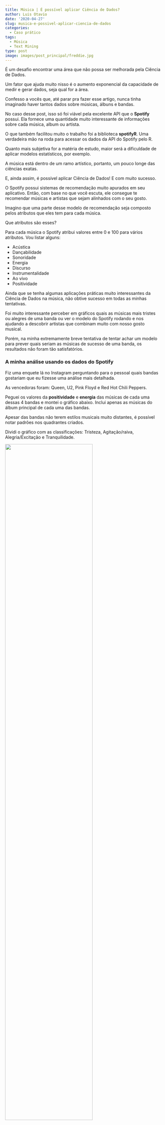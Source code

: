 ```yaml
---
title: Música | É possível aplicar Ciência de Dados?
author: Luis Otavio
date: '2020-04-27'
slug: musica-e-possivel-aplicar-ciencia-de-dados
categories:
  - Caso prático
tags:
  - Música
  - Text Mining
type: post
image: images/post_principal/freddie.jpg
---
```


É um desafio encontrar uma área que não possa ser melhorada pela Ciência de Dados.

Um fator que ajuda muito nisso é o aumento exponencial da capacidade de medir e gerar dados, seja qual for a área.

Confesso a vocês que, até parar pra fazer esse artigo, nunca tinha imaginado haver tantos dados sobre músicas, álbuns e bandas.

No caso desse post, isso só foi viável pela excelente API que o **Spotify** possui. Ela fornece uma quantidade muito interessante de informações sobre cada música, album ou artista.

O que também facilitou muito o trabalho foi a biblioteca **spotifyR**. Uma verdadeira mão na roda para acessar os dados da API do Spotify pelo R.

Quanto mais subjetiva for a matéria de estudo, maior será a dificuldade de aplicar modelos estatísticos, por exemplo.

A música está dentro de um ramo artístico, portanto, um pouco longe das ciências exatas.

E, ainda assim, é possível aplicar Ciência de Dados! E com muito sucesso.

O Spotify possui sistemas de recomendação muito apurados em seu aplicativo. Então, com base no que você escuta, ele consegue te recomendar músicas e artistas que sejam alinhados com o seu gosto.

Imagino que uma parte desse modelo de recomendação seja composto pelos atributos que eles tem para cada música.

Que atributos são esses?

Para cada música o Spotify atribui valores entre 0 e 100 para vários atributos. Vou listar alguns:

- Acústica
- Dançabilidade
- Sonoridade
- Energia
- Discurso
- Instrumentalidade
- Ao vivo
- Positividade

Ainda que se tenha algumas aplicações práticas muito interessantes da Ciência de Dados na música, não obtive sucesso em todas as minhas tentativas.

Foi muito interessante perceber em gráficos quais as músicas mais tristes ou alegres de uma banda ou ver o modelo do Spotify rodando e nos ajudando a descobrir artistas que combinam muito com nosso gosto musical.

Porém, na minha extremamente breve tentativa de tentar achar um modelo para prever quais seriam as músicas de sucesso de uma banda, os resultados não foram tão satisfatórios.

### A minha análise usando os dados do Spotify

Fiz uma enquete lá no Instagram perguntando para o pessoal quais bandas gostariam que eu fizesse uma análise mais detalhada.

As vencedoras foram: Queen, U2, Pink Floyd e Red Hot Chili Peppers.

Peguei os valores da **positividade** e **energia** das músicas de cada uma dessas 4 bandas e montei o gráfico abaixo.
Inclui apenas as músicas do álbum principal de cada uma das bandas.

Apesar das bandas não terem estilos musicais muito distantes, é possível notar padrões nos quadrantes criados. 

Dividi o gráfico com as classificações: Tristeza, Agitação/raiva, Alegria/Excitação e Tranquilidade.

![](/images/post_interno/todos.png){ width=75% }

Cada ponto do gráfico é uma canção do álbum. Os álbuns escolhidos foram:

- U2, The Joshua Tree
- Queen, Live At Wembley Stadium
- Pink Floyd, The Later Years
- Red Hot Chili Peppers, Californication


### Código e mais análises

Agora vou compartilhar outras análises que fiz e o código utilizado.


#### Passo 1 - Instalar/Chamar bibliotecas e autenticação

```r
library(tidyverse)
library(spotifyr)
library(genius)
library(tidytext)
library(gridExtra)
library(wordcloud2)
library(dplyr)
library(ggplot2)
library(highcharter)
library(RColorBrewer)
library(randomForest)
```

```r
# Você precisa criar as suas credenciais no Spotify e colocá-las aqui:
Sys.setenv(SPOTIFY_CLIENT_ID = 'XXXXXXXXXXXXXXXXXXXXXXXXXXXXX')
Sys.setenv(SPOTIFY_CLIENT_SECRET = 'XXXXXXXXXXXXXXXXXXXXXXXXXX')
# Para criar o seu acesso a API de desenvolvedor do Spotify, siga os passos em:
# https://developer.spotify.com/dashboard/login
```

```r

Sys.setenv(SPOTIFY_CLIENT_ID = 'cf469394c0b349b8826b614abfd6fe3a')
Sys.setenv(SPOTIFY_CLIENT_SECRET = '2facfecdc68649b5a14f2c1c0d86318c')
source("helpers.R")
```

Buscar o token de autenticação
```r
access_token <- get_spotify_access_token()
```

#### Buscar e limpar os dados

Essa função busca no Spotify as principais informações de todas as músicas da banda que você escolher.

No caso, escolhi o U2.

```r
banda <- get_artist_audio_features('u2') ### Buscar os dados
```


```r
# Forças as algumas variáveis a serem da Classe de Fatores
banda$mode_name <- as.factor(banda$mode_name)
banda$key_name <- as.factor(banda$key_name)
banda$key_mode <- as.factor(banda$key_mode)
banda$album_name <- as.factor(banda$album_name)
banda$album_name <- as.factor(banda$album_name)

# tirar musicas repetidas
banda<-banda[!duplicated(banda$track_name),]

# tirar albuns repetidos
banda<-dedupe_album_names(banda, album_name_col = "album_name",
                   album_release_year_col = "album_release_year")
```

#### Principais músicas e álbuns

Agora, busquei no Spotify quais são as músicas de mais sucesso da banda. Eles retornam as 10 músicas mais ouvidas.

```r
# buscar músicas de maior sucesso no mercado Americano
top_tracks<-get_artist_top_tracks(id=banda$artist_id[1], market = "US",
                                  authorization = get_spotify_access_token(),
                                  include_meta_info = TRUE)$tracks

# criar uma coluna na tabela informando se a música é top track ou não.
banda <- banda %>%
  mutate(topsongs = ifelse(tolower(substr(banda$track_name, start = 1, stop = 11)) %in%
                             tolower(substr(top_tracks$name, start = 1, stop = 11)), 1,0))
banda$topsongs <- as.factor(banda$topsongs)
```

Definindo quais são os principais albuns da banda.
```r
# Defini que os os principais albuns são aqueles que tem alguma música de sucesso
main_albuns<-banda %>% filter(topsongs==1) %>%
  select(album_name)
banda_albums <- banda[banda$album_name %in% main_albuns$album_name,]
banda <- banda %>%
  mutate(topalbum = ifelse(album_name %in% main_albuns$album_name , 1,0))
banda$topalbum <- as.factor(banda$topalbum)
```



### Visualização de dados

Vamos começar a nossa visualização de dados analisando o sentimento das letras cantadas.

Busquei as 20 palavras mais cantadas no album e separamos as palavras em positivas e negativas.

Mas você concorda que palavras negativas podem ter intensidades muito diferentes? 

Por exemplo, a palavra cortar é entendida como uma palavra negativa. Porém, sua intensidade é muito menor do que a de outras palavras negativas como veneno ou fogo.

Então, além de separar as palavras em positivas e negativas, vamos dar um score para cada sentimento.

```r
main_albuns$album_name<-as.character(main_albuns$album_name)
indicador<-names(which.max(table(main_albuns$album_name))[1])
banda_1 <- banda %>%
  filter(album_name == indicador)
banda_1 <- banda_1[order(banda_1$tempo),] #sort
banda_1$track_name <- factor(banda_1$track_name, levels = unique(banda_1$track_name))

#Creating a variable called D1 which contains all of the lyrics from Drake's album "Thank Me Later"
D1 <- genius_album(artist = banda$artist_name[1], album = banda_1$album_name[1])

#Using the piping operator to create a count of the most popular words in the album 
D1 %>% 
  unnest_tokens(word, lyric) %>% 
  anti_join(stop_words) %>% 
  count(word, sort = TRUE) -> D1Count

#Using more piping operators to create afinn sentiment as well as create a subset of the data that includes the top 20 most popular words 
D1Count %>% 
  inner_join(get_sentiments("afinn")) ->  D1Sentiment

D1Sentiment %>% head(20) -> D1Sentiment2

#Creating a column called color that uses an if else statment to color the sentiment score by red if it is below 0 and green if it is above
D1Sentiment2$color <- ifelse(D1Sentiment2$value < 0, "red", "green")

#Creating a bar graph that shows each sentiment. The "color=color" in the ggplot() and scale_color_identity() are what allow the graph to color by red and green based off of the ifelse statement.
sentimento1 <- ggplot(D1Sentiment2, aes(reorder(word, -n), value, color=color)) + geom_col(fill="white") + 
  theme(axis.text.x = element_text(angle = 90, hjust = 1)) +
  labs(title=paste0(banda$artist_name[1]," - ",banda_1$album_name[1]), x="20 palavras mais cantadas", y="Score do sentimento") +
  theme(plot.title = element_text(size=15,hjust = 0.5)) +
  scale_color_identity()

sentimento1
```


As nuvens de palavras ou wordclouds são uma ótima ferramenta para visualizar quais palavras são mais frequentes.

```r
wordcloud2(data = D1Count)
```

Por fim, coloquei em um gráfico os valores de **energia** e **positividade** de cada música do principal album da banda.

```r
artist_quadrant_chart(banda_1) %>% 
  hc_add_event_point(event = 'mouseOver')
```

![](/images/post_interno/joshuatree.png){ width=75% }

